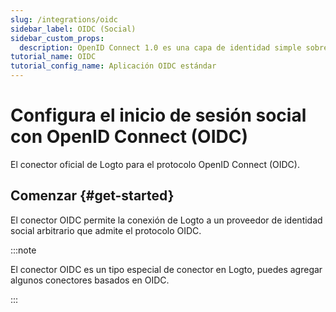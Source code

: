 ```yaml
---
slug: /integrations/oidc
sidebar_label: OIDC (Social)
sidebar_custom_props:
  description: OpenID Connect 1.0 es una capa de identidad simple sobre el protocolo OAuth 2.0.
tutorial_name: OIDC
tutorial_config_name: Aplicación OIDC estándar
---
```




# Configura el inicio de sesión social con OpenID Connect (OIDC)

El conector oficial de Logto para el protocolo OpenID Connect (OIDC).

<GuideTip />

## Comenzar \{#get-started}

El conector OIDC permite la conexión de Logto a un proveedor de identidad social arbitrario que admite el protocolo OIDC.

:::note

El conector OIDC es un tipo especial de conector en Logto, puedes agregar algunos conectores basados en OIDC.

:::

<Integration />
